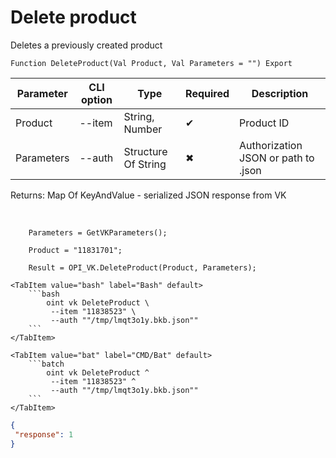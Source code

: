 ﻿---
sidebar_position: 6
description: Delete product and other functions to work with VK in the Open Integration Package, a free open-source integration library for 1C:Enterprise 8, OneScript and CLI
keywords: [1C, 1С, 1С:Enterprise, 1С:Enterprise 8.3, API, Integration, Services, Exchange, OneScript, CLI, VK]
---


# Delete product
 Deletes a previously created product



`Function DeleteProduct(Val Product, Val Parameters = "") Export`

  | Parameter | CLI option | Type | Required | Description |
  |-|-|-|-|-|
  | Product | --item | String, Number | &#x2714; | Product ID |
  | Parameters | --auth | Structure Of String | &#x2716; | Authorization JSON or path to .json |

  
  Returns:  Map Of KeyAndValue - serialized JSON response from VK

<br/>




```bsl title="1C:Enterprise/OneScript code example"
    Parameters = GetVKParameters();

    Product = "11831701";

    Result = OPI_VK.DeleteProduct(Product, Parameters);
```
 

 <Tabs>
  
    <TabItem value="bash" label="Bash" default>
        ```bash
            oint vk DeleteProduct \
             --item "11838523" \
             --auth ""/tmp/lmqt3o1y.bkb.json""
        ```
    </TabItem>
  
    <TabItem value="bat" label="CMD/Bat" default>
        ```batch
            oint vk DeleteProduct ^
             --item "11838523" ^
             --auth ""/tmp/lmqt3o1y.bkb.json""
        ```
    </TabItem>
</Tabs>


```json title="Result"
{
 "response": 1
}
```
